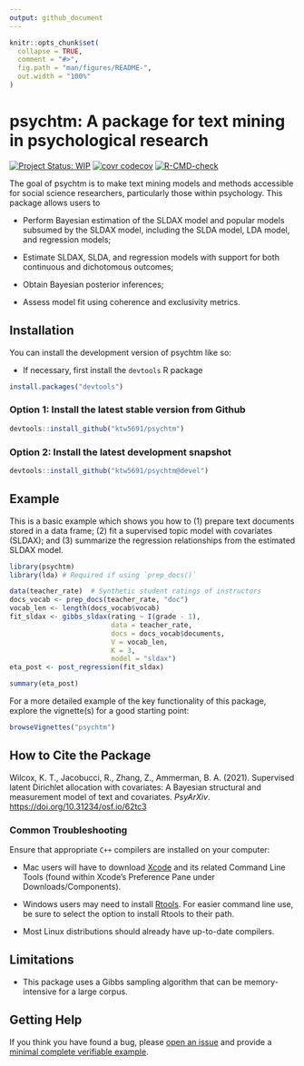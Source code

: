 ```yaml
---
output: github_document
---
```


<!-- README.md is generated from README.Rmd. Please edit that file -->

```r
knitr::opts_chunk$set(
  collapse = TRUE,
  comment = "#>",
  fig.path = "man/figures/README-",
  out.width = "100%"
)
```

# psychtm: A package for text mining in psychological research

<!-- badges: start -->
[![Project Status: WIP](https://www.repostatus.org/badges/latest/wip.svg)](https://www.repostatus.org/#wip)
[![covr codecov](https://app.codecov.io/gh/ktw5691/psychtm/branch/master/graph/badge.svg)](https://app.codecov.io/gh/ktw5691/psychtm)
[![R-CMD-check](https://github.com/ktw5691/psychtm/workflows/R-CMD-check/badge.svg)](https://github.com/ktw5691/psychtm/actions)
<!-- badges: end -->

The goal of psychtm is to make text mining models and methods accessible for social science researchers, particularly those within psychology. This package allows users to

-   Perform Bayesian estimation of the SLDAX model and popular models subsumed by the SLDAX model, including the SLDA model, LDA model, and regression models;

-   Estimate SLDAX, SLDA, and regression models with support for both continuous and dichotomous outcomes;

-   Obtain Bayesian posterior inferences;

-   Assess model fit using coherence and exclusivity metrics.

## Installation

You can install the development version of psychtm like so:

-   If necessary, first install the `devtools` R package

``` r
install.packages("devtools")
```

### Option 1: Install the latest stable version from Github

``` r
devtools::install_github("ktw5691/psychtm")
```

### Option 2: Install the latest development snapshot

``` r
devtools::install_github("ktw5691/psychtm@devel")
```

## Example

This is a basic example which shows you how to (1) prepare text documents stored in a data frame; (2) fit a supervised topic model with covariates (SLDAX); and (3) summarize the regression relationships from the estimated SLDAX model.

```r
library(psychtm)
library(lda) # Required if using `prep_docs()`

data(teacher_rate)  # Synthetic student ratings of instructors
docs_vocab <- prep_docs(teacher_rate, "doc")
vocab_len <- length(docs_vocab$vocab)
fit_sldax <- gibbs_sldax(rating ~ I(grade - 1),
                         data = teacher_rate,
                         docs = docs_vocab$documents,
                         V = vocab_len,
                         K = 3,
                         model = "sldax")
eta_post <- post_regression(fit_sldax)
```

```r
summary(eta_post)
```

For a more detailed example of the key functionality of this package, explore the vignette(s) for a good starting point:

```r
browseVignettes("psychtm")
```

## How to Cite the Package

Wilcox, K. T., Jacobucci, R., Zhang, Z., Ammerman, B. A. (2021). Supervised latent Dirichlet allocation with covariates: A Bayesian structural and measurement model of text and covariates. *PsyArXiv*. <https://doi.org/10.31234/osf.io/62tc3>

### Common Troubleshooting

Ensure that appropriate `C++` compilers are installed on your computer:

-   Mac users will have to download [Xcode](https://apps.apple.com/ca/app/xcode/id497799835?mt=12) and its related Command Line Tools (found within Xcode's Preference Pane under Downloads/Components).

-   Windows users may need to install [Rtools](https://CRAN.R-project.org/bin/windows/Rtools/). For easier command line use, be sure to select the option to install Rtools to their path.

-   Most Linux distributions should already have up-to-date compilers.

## Limitations

-   This package uses a Gibbs sampling algorithm that can be memory-intensive for a large corpus.

## Getting Help

If you think you have found a bug, please [open an  issue](https://github.com/ktw5691/psychtm/issues) and provide a [minimal complete verifiable example](https://stackoverflow.com/help/mcve).
